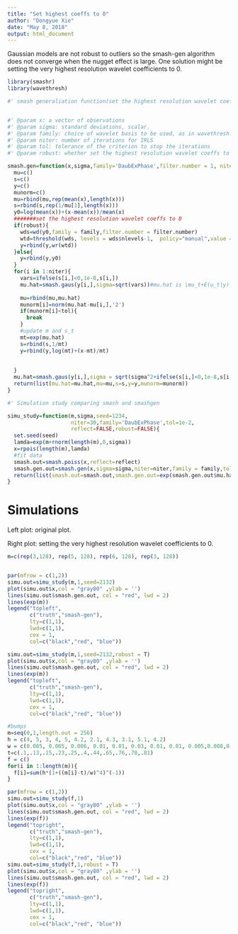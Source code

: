 ```yaml
---
title: "Set highest coeffs to 0"
author: "Dongyue Xie"
date: "May 8, 2018"
output: html_document
---
```


Gaussian models are not robust to outliers so the smash-gen algorithm does not converge when the nugget effect is large. One solution might be setting the very highest resolution wavelet coefficients to 0. 

```r
library(smashr)
library(wavethresh)
```

```r
#' smash generaliation function(set the highest resolution wavelet coeffs to 0)


#' @param x: a vector of observations
#' @param sigma: standard deviations, scalar.
#' @param family: choice of wavelet basis to be used, as in wavethresh.
#' @param niter: number of iterations for IRLS
#' @param tol: tolerance of the criterion to stop the iterations
#' @param robust: whether set the highest resolution wavelet coeffs to 0

smash.gen=function(x,sigma,family='DaubExPhase',filter.number = 1, niter=30,tol=1e-2,robust=FALSE){
  mu=c()
  s=c()
  y=c()
  munorm=c()
  mu=rbind(mu,rep(mean(x),length(x)))
  s=rbind(s,rep(1/mu[1],length(x)))
  y0=log(mean(x))+(x-mean(x))/mean(x)
  #######set the highest resolution wavelet coeffs to 0
  if(robust){
    wds=wd(y0,family = family,filter.number = filter.number)
    wtd=threshold(wds, levels = wds$nlevels-1,  policy="manual",value = Inf) 
    y=rbind(y,wr(wtd))
  }else{
    y=rbind(y,y0)
  }
  for(i in 1:niter){
    vars=ifelse(s[i,]<0,1e-8,s[i,])
    mu.hat=smash.gaus(y[i,],sigma=sqrt(vars))#mu.hat is \mu_t+E(u_t|y)
    
    mu=rbind(mu,mu.hat)
    munorm[i]=norm(mu.hat-mu[i,],'2')
    if(munorm[i]<tol){
      break
    }
    #update m and s_t
    mt=exp(mu.hat)
    s=rbind(s,1/mt)
    y=rbind(y,log(mt)+(x-mt)/mt)
    
    
  }
  mu.hat=smash.gaus(y[i,],sigma = sqrt(sigma^2+ifelse(s[i,]<0,1e-8,s[i,])))
  return(list(mu.hat=mu.hat,mu=mu,s=s,y=y,munorm=munorm))
}

#' Simulation study comparing smash and smashgen

simu_study=function(m,sigma,seed=1234,
                    niter=30,family='DaubExPhase',tol=1e-2,
                    reflect=FALSE,robust=FALSE){
  set.seed(seed)
  lamda=exp(m+rnorm(length(m),0,sigma))
  x=rpois(length(m),lamda)
  #fit data
  smash.out=smash.poiss(x,reflect=reflect)
  smash.gen.out=smash.gen(x,sigma=sigma,niter=niter,family = family,tol=tol,robust=robust)
  return(list(smash.out=smash.out,smash.gen.out=exp(smash.gen.out$mu.hat),smash.gen.est=smash.gen.out,x=x,loglik=smash.gen.out$loglik))
}

```


# Simulations

Left plot: original plot.

Right plot: setting the very highest resolution wavelet coefficients to 0.

```r
m=c(rep(3,128), rep(5, 128), rep(6, 128), rep(3, 128))


par(mfrow = c(1,2))
simu.out=simu_study(m,1,seed=2132)
plot(simu.out$x,col = "gray80" ,ylab = '')
lines(simu.out$smash.gen.out, col = "red", lwd = 2)
lines(exp(m))
legend("topleft", 
       c("truth","smash-gen"), 
       lty=c(1,1), 
       lwd=c(1,1),
       cex = 1,
       col=c("black","red", "blue"))

simu.out=simu_study(m,1,seed=2132,robust = T)
plot(simu.out$x,col = "gray80" ,ylab = '')
lines(simu.out$smash.gen.out, col = "red", lwd = 2)
lines(exp(m))
legend("topleft", 
       c("truth","smash-gen"), 
       lty=c(1,1), 
       lwd=c(1,1),
       cex = 1,
       col=c("black","red", "blue"))
```


```r
#bumps
m=seq(0,1,length.out = 256)
h = c(4, 5, 3, 4, 5, 4.2, 2.1, 4.3, 3.1, 5.1, 4.2)
w = c(0.005, 0.005, 0.006, 0.01, 0.01, 0.03, 0.01, 0.01, 0.005,0.008,0.005)
t=c(.1,.13,.15,.23,.25,.4,.44,.65,.76,.78,.81)
f = c()
for(i in 1:length(m)){
  f[i]=sum(h*(1+((m[i]-t)/w)^4)^(-1))
}

par(mfrow = c(1,2))
simu.out=simu_study(f,1)
plot(simu.out$x,col = "gray80" ,ylab = '')
lines(simu.out$smash.gen.out, col = "red", lwd = 2)
lines(exp(f))
legend("topright", 
       c("truth","smash-gen"), 
       lty=c(1,1), 
       lwd=c(1,1),
       cex = 1,
       col=c("black","red", "blue"))
simu.out=simu_study(f,1,robust = T)
plot(simu.out$x,col = "gray80" ,ylab = '')
lines(simu.out$smash.gen.out, col = "red", lwd = 2)
lines(exp(f))
legend("topright", 
       c("truth","smash-gen"), 
       lty=c(1,1), 
       lwd=c(1,1),
       cex = 1,
       col=c("black","red", "blue"))
```


